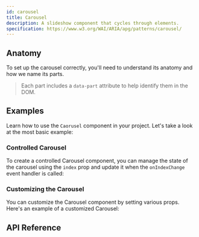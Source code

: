 ```yaml
---
id: carousel
title: Carousel
description: A slideshow component that cycles through elements.
specification: https://www.w3.org/WAI/ARIA/apg/patterns/carousel/
---
```



<ComponentPreview />

## Anatomy

To set up the carousel correctly, you'll need to understand its anatomy and how
we name its parts.

> Each part includes a `data-part` attribute to help identify them in the DOM.

<Anatomy id="carousel" />

## Examples

Learn how to use the `Caorusel` component in your project. Let's take a look at
the most basic example:

<Story id="Basic" />

### Controlled Carousel

To create a controlled Carousel component, you can manage the state of the
carousel using the `index` prop and update it when the `onIndexChange` event
handler is called:

<Story id="Controlled" />

### Customizing the Carousel

You can customize the Carousel component by setting various props. Here's an
example of a customized Carousel:

<Story id="Customized" />

## API Reference

<ComponentTypes />
